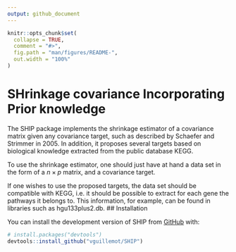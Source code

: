 ```yaml
---
output: github_document
---
```


<!-- README.md is generated from README.Rmd. Please edit that file -->

```r
knitr::opts_chunk$set(
  collapse = TRUE,
  comment = "#>",
  fig.path = "man/figures/README-",
  out.width = "100%"
)
```

# SHrinkage covariance Incorporating Prior knowledge

<!-- badges: start -->
<!-- badges: end -->

 
 
The SHIP package implements the shrinkage estimator of a covariance matrix
given any covariance target, such as described by Schaefer and Strimmer in
2005.  In addition, it proposes several targets based on biological
knowledge extracted from the public database KEGG.
 
To use the shrinkage estimator, one should just have at hand a data set in
the form of a $n \times p$ matrix, and a covariance target.

If one wishes to use the proposed targets, the data set should be compatible
with KEGG, i.e. it should be possible to extract for each gene the pathways
it belongs to.  This information, for example, can be found in libraries
such as hgu133plus2.db.
## Installation

You can install the development version of SHIP from [GitHub](https://github.com/) with:

``` r
# install.packages("devtools")
devtools::install_github("vguillemot/SHIP")
```
